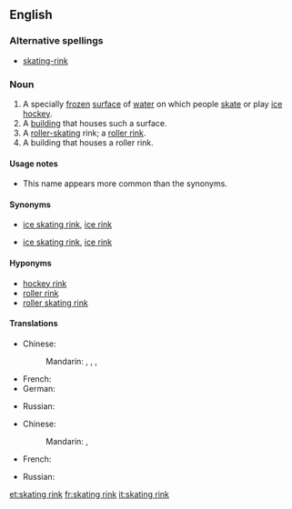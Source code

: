 ==English==
{{wikipedia}}

===Alternative spellings===
* [[skating-rink]]

===Noun===
{{en-noun|sg=[[skating]] [[rink]]}}

# A specially [[frozen]] [[surface]] of [[water]] on which people [[skate]] or play [[ice hockey]].
# A [[building]] that houses such a surface.
# A [[roller-skating]] rink; a [[roller rink]].
# A building that houses a roller rink.

====Usage notes====
* This name appears more common than the synonyms.

====Synonyms====
* {{sense|frozen surface for skating}} [[ice skating rink]], [[ice rink]]
* {{sense|building for skating}} [[ice skating rink]], [[ice rink]]

====Hyponyms====
* [[hockey rink]]
* [[roller rink]]
* [[roller skating rink]]

====Translations====
{{trans-top|frozen surface for skating}}
* Chinese:
*: Mandarin: {{t|zh|滑冰場|sc=Hani}},  {{t|zh|滑冰场|tr=huábīngchǎng|sc=Hani}},  {{t|zh|冰場|sc=Hani}},  {{t|zh|冰场|tr=bīngchǎng|sc=Hani}}
* French: {{t|fr|patinoire|f}}
* German: {{t|de|Eisbahn|f}}
{{trans-mid}}
* Russian: {{t+|ru|каток|m|tr=katók}}
{{trans-bottom}}

{{trans-top|roller skating rink}}
* Chinese:
*: Mandarin: {{t|zh|溜冰場|sc=Hani}},  {{t|zh|溜冰场|tr=liūbīngchǎng|sc=Hani}}
* French: {{t|fr|patinoire|f}}
{{trans-mid}}
* Russian: {{t+|ru|каток|m|tr=katók}}
{{trans-bottom}}


[[et:skating rink]]
[[fr:skating rink]]
[[it:skating rink]]